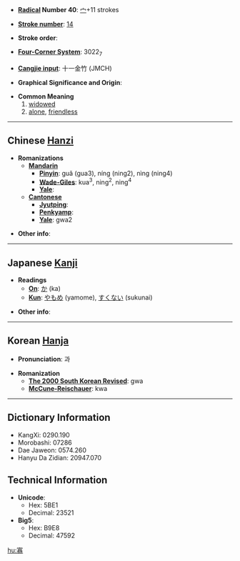 * '''[[Wiktionary:Chinese radical index| Radical]] Number 40''': [[Wiktionary:Chinese radical index 宀|宀]]+11 strokes

* '''[[Wiktionary:Chinese total strokes index|Stroke number]]''': [[Wiktionary:Chinese total strokes index 14|14]]

* '''Stroke order''': 

* '''[[Wiktionary:Chinese four corner index|Four-Corner System]]''': 3022<sub>7</sub>

* '''[[Wiktionary:Chinese Cangjie index|Cangjie input]]''': 十一金竹 (JMCH)

* '''Graphical Significance and Origin''': 

* '''Common Meaning'''
*#[[widowed]]
*# [[alone]], [[friendless]]

----

== Chinese [[Hanzi]] ==

* '''Romanizations'''
** '''[[Mandarin]]'''
*** '''[[Pinyin]]''': guǎ (gua3), níng (ning2), nìng (ning4)
*** '''[[Wade-Giles]]''': kua<sup>3</sup>, ning<sup>2</sup>, ning<sup>4</sup>
*** '''[[Yale]]''': 
** '''[[Cantonese]]'''
*** '''[[Jyutping]]''':
*** '''[[Penkyamp]]''': 
*** '''[[Yale]]''': gwa2

* '''Other info''': 

----

== Japanese [[Kanji]] ==

* '''Readings'''
** '''[[On]]''': [[か]] (ka)
** '''[[Kun]]''': [[やもめ]] (yamome), [[すくない]] (sukunai)

* '''Other info''':  

----

== Korean [[Hanja]] ==

* '''Pronunciation''': 과

* '''Romanization'''
** '''[[The 2000 South Korean Revised Romanization|The 2000 South Korean Revised]]''': gwa
** '''[[McCune-Reischauer]]''': kwa

----

== Dictionary Information ==

* KangXi: 0290.190
* Morobashi: 07286
* Dae Jaweon: 0574.260
* Hanyu Da Zidian: 20947.070

== Technical Information ==

* '''Unicode''':
** Hex: 5BE1
** Decimal: 23521
* '''Big5''':
** Hex: B9E8
** Decimal: 47592

[[hu:寡]]